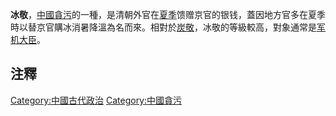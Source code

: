 '''冰敬'''，[[中國貪污|中國貪污]]的一種，是清朝外官在[[夏季|夏季]]馈赠京官的银钱，蓋因地方官多在夏季時以替京官購冰消暑降溫為名而來。相對於[[炭敬|炭敬]]，冰敬的等級較高，對象通常是[[军机大臣|军机大臣]]。

==注釋==
{{reflist|2}}

[[Category:中國古代政治|Category:中國古代政治]]
[[Category:中國貪污|Category:中國貪污]]